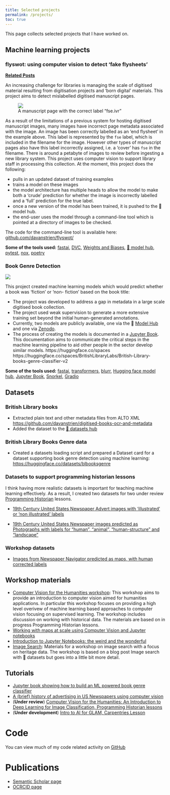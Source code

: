 ```yaml
---
title: Selected projects
permalink: /projects/
toc: true
---
```


This page collects selected projects that I have worked on.

## Machine learning projects

### flyswot: using computer vision to detect 'fake flysheets'
[**Related Posts**](https://danielvanstrien.xyz/categories/#flyswot)

An increasing challenge for libraries is managing the scale of digitised material resulting from digitisation projects and 'born digital' materials. This project aims to detect mislabelled digitised manuscript pages. 

<figure>
    <img src="https://api.bl.uk/image/iiif/ark:/81055/vdc_100056093448.0x000179/full/400,/0/default.jpg"/>
    <figcaption>A manuscript page with the correct label "fse.ivr"</figcaption>
</figure>

As a result of the limitations of a previous system for hosting digitised manuscript images, many images have incorrect page metadata associated with the image. An image has been correctly labelled as an 'end flysheet' in the example above. This label is represented by the `fse` label, which is included in the filename for the image. However other types of manuscript pages also have this label incorrectly assigned, i.e. a 'cover' has `fse` in the filename. There is around a petabyte of images to review before ingesting a new library system. This project uses computer vision to support library staff in processing this collection. At the moment, this project does the following:

- pulls in an updated dataset of training examples
- trains a model on these images
- the model architecture has multiple heads to allow the model to make both a 'crude' prediction for whether the image is incorrectly labelled and a 'full' prediction for the true label.
- once a new version of the model has been trained, it is pushed to the 🤗 model hub.
- the end-user uses the model through a command-line tool which is pointed at a directory of images to be checked.

The code for the command-line tool is available here: [github.com/davanstrien/flyswot/]()

**Some of the tools used:** [fastai](https://docs.fast.ai/), [DVC](https://dvc.org/), [Weights and Biases](https://wandb.ai/), [🤗 model hub](huggingface.co/models), [pytest](https://docs.pytest.org/en/7.0.x/), [nox](https://nox.thea.codes/en/stable/), [poetry](https://python-poetry.org/)

### Book Genre Detection

![](../images/genre-gradio.png)

This project created machine learning models which would predict whether a book was 'fiction' or 'non- fiction' based on the book title:

- The project was developed to address a gap in metadata in a large scale digitised book collection.
- The project used weak supervision to generate a more extensive training set beyond the initial human-generated annotations.
- Currently, two models are publicly available, one via the 🤗 [Model Hub](https://huggingface.co/BritishLibraryLabs/bl-books-genre) and one via [Zenodo](https://doi.org/10.5281/zenodo.5245175).
- The process of creating the models is documented in a [Jupyter Book](https://living-with-machines.github.io/genre-classification/intro.html). This documentation aims to communicate the critical steps in the machine learning pipeline to aid other people in the sector develop similar models.
https://huggingface.co/spaces https://huggingface.co/spaces/BritishLibraryLabs/British-Library-books-genre-classifier-v2

**Some of the tools used:** [fastai](https://docs.fast.ai/), [transformers](https://huggingface.co/docs/transformers/), [blurr](https://github.com/ohmeow/blurr), [Hugging face model hub](https://huggingface.co/models), [Jupyter Book](https://jupyterbook.org/), [Snorkel](https://github.com/snorkel-team/snorkel), [Gradio](https://gradio.app/)


## Datasets


### British Library books

- Extracted plain text and other metadata files from ALTO XML [https://github.com/davanstrien/digitised-books-ocr-and-metadata]()
- Added the dataset to the [🤗 datasets hub](https://huggingface.co/datasets/blbooks)

### British Library Books Genre data
- Created a datasets loading script and prepared a Dataset card for a dataset supporting book genre detection using machine learning: [https://huggingface.co/datasets/blbooksgenre]()

### Datasets to support programming historian lessons
I think having more realistic datasets is important for teaching machine learning effectively. As a result, I created two datasets for two under review [Programming Historian](https://programminghistorian.org/) lessons.

- [19th Century United States Newspaper Advert images with 'illustrated' or 'non illustrated' labels](https://doi.org/10.5281/zenodo.5838410)

- [19th Century United States Newspaper images predicted as Photographs with labels for "human", "animal", "human-structure" and "landscape"](https://doi.org/10.5281/zenodo.4487141)

### Workshop datasets 

- [Images from Newspaper Navigator predicted as maps, with human corrected labels](https://doi.org/10.5281/zenodo.4156510)

## Workshop materials

- [Computer Vision for the Humanities workshop](https://github.com/Living-with-machines/Computer-Vision-for-the-Humanities-workshop): This workshop aims to provide an introduction to computer vision aimed for humanities applications. In particular this workshop focuses on providing a high level overivew of machine learning based approaches to computer vision focusing on supervised learning. The workshop includes discussion on working with historical data. The materials are based on in progress Programming Historian lessons.
- [Working with maps at scale using Computer Vision and Jupyter notebooks](https://github.com/Living-with-machines/maps-at-scale-using-computer-vision-and-jupyter-notebooks)
- [Introduction to Jupyter Notebooks: the weird and the wonderful](https://github.com/Living-with-machines/Jupyter-Notebooks-The-Weird-and-Wonderful)
- [Image Search](https://github.com/Living-with-machines/image-search): Materials for a workshop on image search with a focus on heritage data. The workshop is based on a blog post Image search with 🤗 datasets but goes into a little bit more detail.

## Tutorials

- [Jupyter book showing how to build an ML powered book genre classifier](https://living-with-machines.github.io/genre-classification/intro.html)
- [A (brief) history of advertising in US Newspapers using computer vision](https://living-with-machines.github.io/nnanno/intro.html)
- (**Under review**)  [Computer Vision for the Humanities: An Introduction to Deep Learning for Image Classification, Programming Historian lessons](https://github.com/programminghistorian/ph-submissions/issues/343)
- (**Under development**) [Intro to AI for GLAM, Carpentries Lesson](https://carpentries-incubator.github.io/machine-learning-librarians-archivists/index.html)

# Code

You can view much of my code related activity on [GitHub](https://github.com/davanstrien)

# Publications

- [Semantic Scholar page](https://www.semanticscholar.org/author/Daniel-Alexander-van-Strien/71075073)
- [OCRCID page](https://orcid.org/0000-0003-1684-6556)
